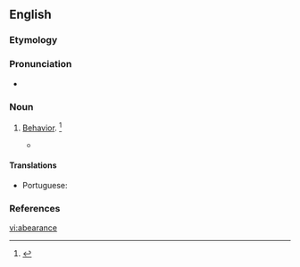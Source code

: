 ==English==

===Etymology===
{{suffix|abear|ance}}

===Pronunciation===
* {{a|US}} {{IPA|/əˈbɜɹ.əns/}}

===Noun===
{{en-noun|-}}

# {{context|rare|lang=en}} [[behavior|Behavior]]. {{defdate|Mid 16<sup>th</sup> century.}}<ref>{{R:SOED5|page=3}}</ref>
#* {{quote-book|year=1769|title=[[w:Commentaries on the laws of England‎|Commentaries on the laws of England]]|author=[[w:William Blackstone|Sir William Blackstone]]|passage=The other species of recognizance, with sureties, is tor the good '''abearance''' or good behaviour.}}

====Translations====
{{trans-see|behavior}}
* Portuguese: {{t|pt|conducta}}

===References===
<references/>

[[vi:abearance]]